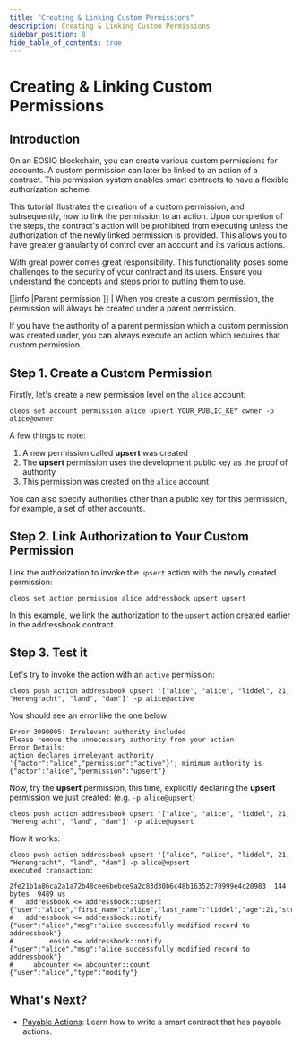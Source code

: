 ```yaml
---
title: "Creating & Linking Custom Permissions"
description: Creating & Linking Custom Permissions
sidebar_position: 8
hide_table_of_contents: true
---
```


# Creating & Linking Custom Permissions

## Introduction

On an EOSIO blockchain, you can create various custom permissions for accounts. A custom permission can later be linked to an action of a contract. This permission system enables smart contracts to have a flexible authorization scheme.

This tutorial illustrates the creation of a custom permission, and subsequently, how to link the permission to an action. Upon completion of the steps, the contract's action will be prohibited from executing unless the authorization of the newly linked permission is provided. This allows you to have greater granularity of control over an account and its various actions.

With great power comes great responsibility. This functionality poses some challenges to the security of your contract and its users. Ensure you understand the concepts and steps prior to putting them to use.

\[\[info |Parent permission ]] | When you create a custom permission, the permission will always be created under a parent permission.

If you have the authority of a parent permission which a custom permission was created under, you can always execute an action which requires that custom permission.

## Step 1. Create a Custom Permission

Firstly, let's create a new permission level on the `alice` account:

```
cleos set account permission alice upsert YOUR_PUBLIC_KEY owner -p alice@owner
```

A few things to note:

1. A new permission called **upsert** was created
2. The **upsert** permission uses the development public key as the proof of authority
3. This permission was created on the `alice` account

You can also specify authorities other than a public key for this permission, for example, a set of other accounts.

## Step 2. Link Authorization to Your Custom Permission

Link the authorization to invoke the `upsert` action with the newly created permission:

```
cleos set action permission alice addressbook upsert upsert
```

In this example, we link the authorization to the `upsert` action created earlier in the addressbook contract.

## Step 3. Test it

Let's try to invoke the action with an `active` permission:

```
cleos push action addressbook upsert '["alice", "alice", "liddel", 21, "Herengracht", "land", "dam"]' -p alice@active
```

You should see an error like the one below:

```
Error 3090005: Irrelevant authority included
Please remove the unnecessary authority from your action!
Error Details:
action declares irrelevant authority '{"actor":"alice","permission":"active"}'; minimum authority is {"actor":"alice","permission":"upsert"}
```

Now, try the **upsert** permission, this time, explicitly declaring the **upsert** permission we just created: (e.g. `-p alice@upsert`)

```
cleos push action addressbook upsert '["alice", "alice", "liddel", 21, "Herengracht", "land", "dam"]' -p alice@upsert
```

Now it works:

```
cleos push action addressbook upsert '["alice", "alice", "liddel", 21, "Herengracht", "land", "dam"] -p alice@upsert
executed transaction:

2fe21b1a86ca2a1a72b48cee6bebce9a2c83d30b6c48b16352c70999e4c20983  144 bytes  9489 us
#   addressbook <= addressbook::upsert          {"user":"alice","first_name":"alice","last_name":"liddel","age":21,"street":"Herengracht","city":"land",...
#   addressbook <= addressbook::notify          {"user":"alice","msg":"alice successfully modified record to addressbook"}
#         eosio <= addressbook::notify          {"user":"alice","msg":"alice successfully modified record to addressbook"}
#     abcounter <= abcounter::count             {"user":"alice","type":"modify"}
```

## What's Next?

* [Payable Actions](/zero/smart-contract-tutorials/payable_actions): Learn how to write a smart contract that has payable actions.&#x20;
